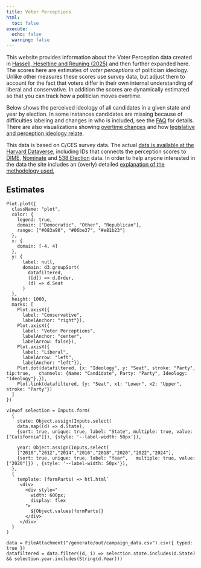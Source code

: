 ```yaml
---
title: Voter Perceptions
html:
  toc: false 
execute:
  echo: false
  warning: false
---
```


This website provides information about the Voter Perception data created in [Hassell, Heseltine and Reuning (2025)](https://osf.io/pqgxu_v1) and then further expanded here. The scores here are estimates of _voter perceptions_ of politician ideology. Unlike other measures these scores use survey data, but adjust them to account for the fact that voters differ in their own internal understanding of liberal and conservative. In addition the scores are dynamically estimated so that you can track how a politician moves overtime. 

Below shows the perceived ideology of all candidates in a given state and year by election. In some instances candidates are missing because of difficulties labeling and changes in who is included, see the [FAQ](faq.qmd) for details. There are also visualizations showing [overtime changes](overtime.qmd) and how [legislative and perception ideology relate](legislative.qmd).

This data is based on C/CES survey data. The actual [data is available at the Harvard Dataverse](https://doi.org/10.7910/DVN/VSRRIY), including IDs that connects the perception scores to [DIME](https://data.stanford.edu/dime), [Nominate](https://voteview.com/) and [538 Election](https://github.com/fivethirtyeight/election-results) data. In order to help anyone interested in the data the site includes an (overly) detailed [explanation of the methodology used.](generate/index.qmd)


## Estimates 

```ojs


Plot.plot({
  className: "plot",
  color: {
    legend: true,
    domain: ["Democratic", "Other", "Republican"],
    range: ["#083a90", "#06be37", "#e81b23"]
  },
  x: {
    domain: [-4, 4]
  },
  y: {
      label: null,
      domain: d3.groupSort(
        datafiltered,
        ([d]) => d.Order,
        (d) => d.Seat
      )
  },
  height: 1000,
  marks: [
    Plot.axisX({
      label: "Conservative", 
      labelAnchor: "right"}),  
    Plot.axisX({
      label: "Voter Perceptions", 
      labelAnchor: "center", 
      labelArrow: false}),
    Plot.axisX({
      label: "Liberal", 
      labelArrow: "left",
      labelAnchor: "left"}),  
    Plot.dot(datafiltered, {x: "Ideology", y: "Seat", stroke: "Party", tip:true,   channels: {Name: "Candidate", Party: "Party", Ideology: "Ideology"},}),
    Plot.link(datafiltered, {y: "Seat", x1: "Lower", x2: "Upper", stroke: "Party"})
  ]
})

viewof selection = Inputs.form(
  {
    state: Object.assign(Inputs.select(
    data.map((d) => d.State),
    {sort: true, unique: true, label: "State", multiple: true, value: ["California"]}), {style: '--label-width: 50px'}), 

    year: Object.assign(Inputs.select(
    ["2010","2012","2014","2016","2018","2020","2022","2024"],
    {sort: true, unique: true, label: "Year",   multiple: true, value: ["2020"]}) , {style: '--label-width: 50px'}),
  },
  {
    template: (formParts) => htl.html`
     <div>
       <div style="
         width: 600px;
         display: flex
       ">
         ${Object.values(formParts)}
       </div>
     </div>`
  }
)

data = FileAttachment("/generate/out/campaign_data.csv").csv({ typed: true })
datafiltered = data.filter((d, i) => selection.state.includes(d.State) && selection.year.includes(String(d.Year)))

```